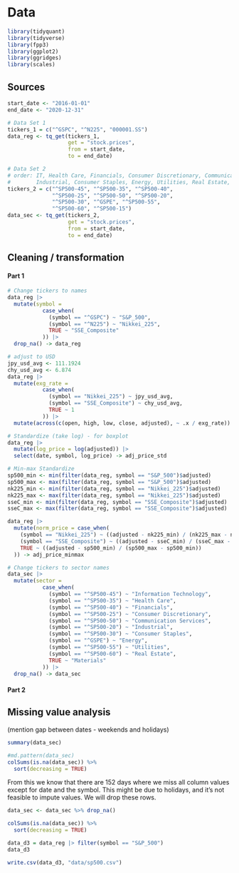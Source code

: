 # Data 

```r
library(tidyquant)
library(tidyverse)
library(fpp3)
library(ggplot2)
library(ggridges)
library(scales)
```

## Sources

```r
start_date <- "2016-01-01"
end_date <- "2020-12-31"
```


```r
# Data Set 1
tickers_1 = c("^GSPC", "^N225", "000001.SS")
data_reg <- tq_get(tickers_1, 
                   get = "stock.prices", 
                   from = start_date, 
                   to = end_date)
```

```r
# Data Set 2
# order: IT, Health Care, Financials, Consumer Discretionary, Communication Services
#        Industrial, Consumer Staples, Energy, Utilities, Real Estate, Materials
tickers_2 = c("^SP500-45", "^SP500-35", "^SP500-40", 
              "^SP500-25", "^SP500-50", "^SP500-20", 
              "^SP500-30", "^GSPE", "^SP500-55", 
              "^SP500-60", "^SP500-15")
data_sec <- tq_get(tickers_2, 
                   get = "stock.prices", 
                   from = start_date, 
                   to = end_date)
```

## Cleaning / transformation

#### Part 1

```r
# Change tickers to names
data_reg |> 
  mutate(symbol = 
           case_when(
             (symbol == "^GSPC") ~ "S&P_500", 
             (symbol == "^N225") ~ "Nikkei_225", 
             TRUE ~ "SSE_Composite"
           )) |>
  drop_na() -> data_reg
```

```r
# adjust to USD
jpy_usd_avg <- 111.1924
chy_usd_avg <- 6.874
data_reg |> 
  mutate(exg_rate = 
           case_when(
             (symbol == "Nikkei_225") ~ jpy_usd_avg, 
             (symbol == "SSE_Composite") ~ chy_usd_avg, 
             TRUE ~ 1
           )) |>
  mutate(across(c(open, high, low, close, adjusted), ~ .x / exg_rate)) -> data_reg
```

```r
# Standardize (take log) - for boxplot
data_reg |>
  mutate(log_price = log(adjusted)) |>
  select(date, symbol, log_price) -> adj_price_std
```

```r
# Min-max Standardize
sp500_min <- min(filter(data_reg, symbol == "S&P_500")$adjusted)
sp500_max <- max(filter(data_reg, symbol == "S&P_500")$adjusted)
nk225_min <- min(filter(data_reg, symbol == "Nikkei_225")$adjusted)
nk225_max <- max(filter(data_reg, symbol == "Nikkei_225")$adjusted)
sseC_min <- min(filter(data_reg, symbol == "SSE_Composite")$adjusted)
sseC_max <- max(filter(data_reg, symbol == "SSE_Composite")$adjusted)

data_reg |>
  mutate(norm_price = case_when(
    (symbol == "Nikkei_225") ~ ((adjusted - nk225_min) / (nk225_max - nk225_min)),  
    (symbol == "SSE_Composite") ~ ((adjusted - sseC_min) / (sseC_max - sseC_min)), 
    TRUE ~ ((adjusted - sp500_min) / (sp500_max - sp500_min))
  )) -> adj_price_minmax
```


```r
# Change tickers to sector names
data_sec |>
  mutate(sector = 
           case_when(
             (symbol == "^SP500-45") ~ "Information Technology", 
             (symbol == "^SP500-35") ~ "Health Care", 
             (symbol == "^SP500-40") ~ "Financials", 
             (symbol == "^SP500-25") ~ "Consumer Discretionary", 
             (symbol == "^SP500-50") ~ "Communication Services", 
             (symbol == "^SP500-20") ~ "Industrial", 
             (symbol == "^SP500-30") ~ "Consumer Staples", 
             (symbol == "^GSPE") ~ "Energy", 
             (symbol == "^SP500-55") ~ "Utilities", 
             (symbol == "^SP500-60") ~ "Real Estate", 
             TRUE ~ "Materials"
           )) |>
  drop_na() -> data_sec
```


#### Part 2

## Missing value analysis

(mention gap between dates - weekends and holidays)
```r
summary(data_sec)
```

```r
#md.pattern(data_sec)
colSums(is.na(data_sec)) %>%  
  sort(decreasing = TRUE)
```
From this we know that there are 152 days where we miss all column values except for date and the symbol.
This might be due to holidays, and it's not feasible to impute values. We will drop these rows.

```r
data_sec <- data_sec %>% drop_na()

colSums(is.na(data_sec)) %>%  
  sort(decreasing = TRUE)
```
```r
data_d3 = data_reg |> filter(symbol == "S&P_500")
data_d3
```
```r
write.csv(data_d3, "data/sp500.csv")
```

